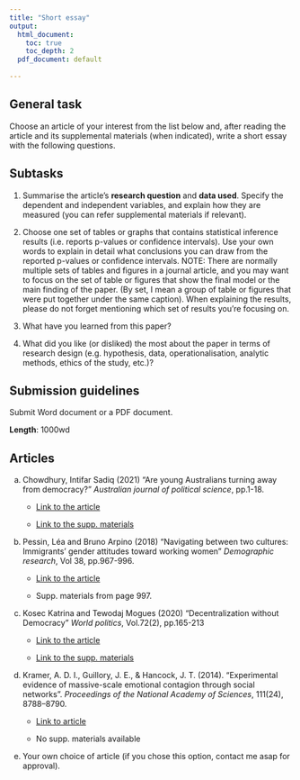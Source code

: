```yaml
---
title: "Short essay"
output:
  html_document:
    toc: true
    toc_depth: 2
  pdf_document: default
  
---
```


## General task

Choose an article of your interest from the list below and, after reading the article and its supplemental materials (when indicated), write a short essay with the following questions. 

## Subtasks

1. Summarise the article's **research question** and **data used**. Specify the dependent and independent variables, and explain how they are measured (you can refer supplemental materials if relevant).

2. Choose one set of tables or graphs that contains statistical inference results (i.e. reports p-values or confidence intervals). Use your own words to explain in detail what conclusions you can draw from the reported p-values or confidence intervals. NOTE: There are normally multiple sets of tables and figures in a journal article, and you may want to focus on the set of table or figures that show the final model or the main finding of the paper. (By set, I mean a group of table or figures that were put together under the same caption). When explaining the results, please do not forget mentioning which set of results you're focusing on.

3. What have you learned from this paper?

4. What did you like (or disliked) the most about the paper in terms of research design (e.g. hypothesis, data, operationalisation, analytic methods, ethics of the study, etc.)?

## Submission guidelines

Submit Word document or a PDF document. 

**Length**: 1000wd

## Articles

a. Chowdhury, Intifar Sadiq (2021) "Are young Australians turning away from democracy?" *Australian journal of political science*, pp.1-18. 

    * [Link to the article](https://sydney.primo.exlibrisgroup.com/permalink/61USYD_INST/2rsddf/cdi_rmit_agispt_search_informit_org_doi_10_3316_agispt_20210709049607)
    
    * [Link to the supp. materials](https://www.tandfonline.com/doi/suppl/10.1080/10361146.2021.1899131?scroll=top&role=tab)
    
b. Pessin, Léa and Bruno Arpino (2018) "Navigating between two cultures: Immigrants' gender attitudes toward working women" *Demographic research*, Vol 38, pp.967-996.

    * [Link to the article](Navigating between two cultures: Immigrants’ gender attitudes toward working women)
    
    * Supp. materials from page 997.

c. Kosec Katrina and Tewodaj Mogues (2020) "Decentralization without Democracy" *World politics*, Vol.72(2), pp.165-213

    * [Link to the article](https://sydney.primo.exlibrisgroup.com/permalink/61USYD_INST/2rsddf/cdi_proquest_journals_2390139095)
    
    * [Link to the supp. materials](https://www.cambridge.org/core/journals/world-politics/article/decentralization-without-democracy/3F1224DFF2B9BC87C047EC425E4C1E6F#supplementary-materials)
    
d. Kramer, A. D. I., Guillory, J. E., & Hancock, J. T. (2014). "Experimental evidence of massive-scale emotional contagion through social networks". *Proceedings of the National Academy of Sciences*, 111(24), 8788–8790.

    * [Link to article](https://sydney.primo.exlibrisgroup.com/permalink/61USYD_INST/2rsddf/cdi_jstor_primary_23802004)
    
    * No supp. materials available

e.  Your own choice of article (if you chose this option, contact me asap for approval). 
